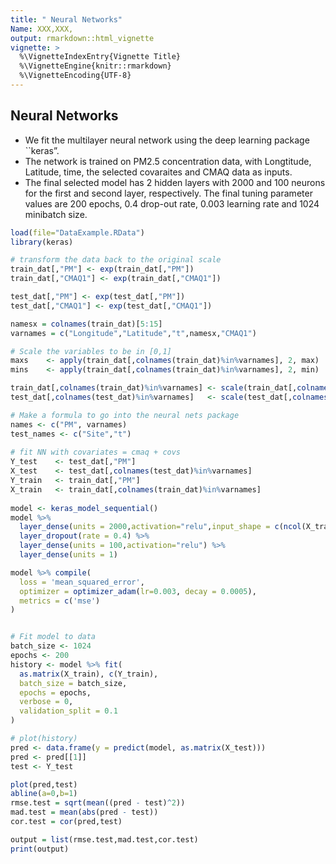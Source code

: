 ```yaml
---
title: " Neural Networks"
Name: XXX,XXX,
output: rmarkdown::html_vignette
vignette: >
  %\VignetteIndexEntry{Vignette Title}
  %\VignetteEngine{knitr::rmarkdown}
  %\VignetteEncoding{UTF-8}
---
```


##  Neural Networks

* We fit the multilayer neural network using the deep learning package ``keras".
* The network is trained on PM2.5 concentration data, with Longtitude, Latitude, time, the selected covaraites and CMAQ data as inputs. 
* The final selected model has 2 hidden layers with 2000 and 100 neurons for the first and second layer, respectively. The final tuning parameter values are 200 epochs, 0.4 drop-out rate, 0.003 learning rate and 1024 minibatch size.



```r
load(file="DataExample.RData")
library(keras)

# transform the data back to the original scale
train_dat[,"PM"] <- exp(train_dat[,"PM"])
train_dat[,"CMAQ1"] <- exp(train_dat[,"CMAQ1"])

test_dat[,"PM"] <- exp(test_dat[,"PM"])
test_dat[,"CMAQ1"] <- exp(test_dat[,"CMAQ1"])

namesx = colnames(train_dat)[5:15]
varnames = c("Longitude","Latitude","t",namesx,"CMAQ1")

# Scale the variables to be in [0,1]
maxs    <- apply(train_dat[,colnames(train_dat)%in%varnames], 2, max)
mins    <- apply(train_dat[,colnames(train_dat)%in%varnames], 2, min)

train_dat[,colnames(train_dat)%in%varnames] <- scale(train_dat[,colnames(train_dat)%in%varnames], center = mins, scale = maxs - mins)
test_dat[,colnames(test_dat)%in%varnames]   <- scale(test_dat[,colnames(test_dat)%in%varnames], center = mins, scale = maxs - mins)

# Make a formula to go into the neural nets package
names <- c("PM", varnames)
test_names <- c("Site","t")
  
# fit NN with covariates = cmaq + covs
Y_test    <- test_dat[,"PM"] 
X_test    <- test_dat[,colnames(test_dat)%in%varnames]
Y_train   <- train_dat[,"PM"]
X_train   <- train_dat[,colnames(train_dat)%in%varnames]
  
model <- keras_model_sequential()
model %>%
  layer_dense(units = 2000,activation="relu",input_shape = c(ncol(X_train))) %>%
  layer_dropout(rate = 0.4) %>%
  layer_dense(units = 100,activation="relu") %>%
  layer_dense(units = 1)

model %>% compile(
  loss = 'mean_squared_error',
  optimizer = optimizer_adam(lr=0.003, decay = 0.0005),
  metrics = c('mse')
)


# Fit model to data
batch_size <- 1024
epochs <- 200
history <- model %>% fit(
  as.matrix(X_train), c(Y_train),
  batch_size = batch_size,
  epochs = epochs,
  verbose = 0,
  validation_split = 0.1
)

# plot(history)
pred <- data.frame(y = predict(model, as.matrix(X_test)))
pred <- pred[[1]] 
test <- Y_test 

plot(pred,test)
abline(a=0,b=1)
rmse.test = sqrt(mean((pred - test)^2))
mad.test = mean(abs(pred - test))
cor.test = cor(pred,test)

output = list(rmse.test,mad.test,cor.test)
print(output)
```